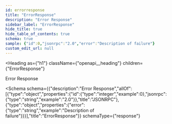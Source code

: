 ```yaml
---
id: errorresponse
title: "ErrorResponse"
description: "Error Response"
sidebar_label: "ErrorResponse"
hide_title: true
hide_table_of_contents: true
schema: true
sample: {"id":0,"jsonrpc":"2.0","error":"Description of failure"}
custom_edit_url: null
---
```



<Heading
  as={"h1"}
  className={"openapi__heading"}
  children={"ErrorResponse"}
>
</Heading>



Error Response

<Schema
  schema={{"description":"Error Response","allOf":[{"type":"object","properties":{"id":{"type":"integer","example":0},"jsonrpc":{"type":"string","example":"2.0"}},"title":"JSONRPC"},{"type":"object","properties":{"error":{"type":"string","example":"Description of failure"}}}],"title":"ErrorResponse"}}
  schemaType={"response"}
>
  
</Schema>
            